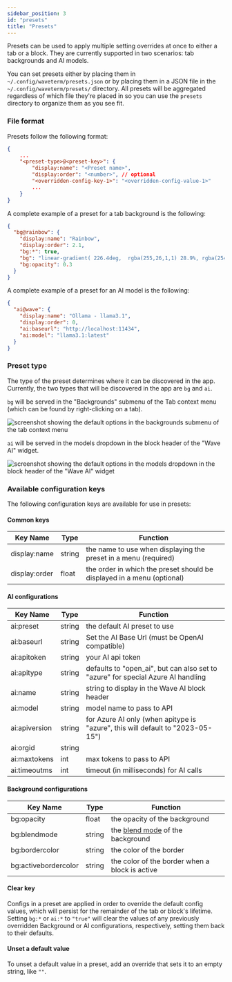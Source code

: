 ```yaml
---
sidebar_position: 3
id: "presets"
title: "Presets"
---
```


Presets can be used to apply multiple setting overrides at once to either a tab or a block. They are currently supported in two scenarios: tab backgrounds and AI models.

You can set presets either by placing them in `~/.config/waveterm/presets.json` or by placing them in a JSON file in the `~/.config/waveterm/presets/` directory. All presets will be aggregated regardless of which file they're placed in so you can use the `presets` directory to organize them as you see fit.

### File format

Presets follow the following format:

```json
{
	...
	"<preset-type>@<preset-key>": {
		"display:name": "<Preset name>",
		"display:order": "<number>", // optional
		"<overridden-config-key-1>": "<overridden-config-value-1>"
		...
	}
}
```

A complete example of a preset for a tab background is the following:

```json
{
  "bg@rainbow": {
    "display:name": "Rainbow",
    "display:order": 2.1,
    "bg:*": true,
    "bg": "linear-gradient( 226.4deg,  rgba(255,26,1,1) 28.9%, rgba(254,155,1,1) 33%, rgba(255,241,0,1) 48.6%, rgba(34,218,1,1) 65.3%, rgba(0,141,254,1) 80.6%, rgba(113,63,254,1) 100.1% )",
    "bg:opacity": 0.3
  }
}
```

A complete example of a preset for an AI model is the following:

```json
{
  "ai@wave": {
    "display:name": "Ollama - llama3.1",
    "display:order": 0,
    "ai:baseurl": "http://localhost:11434",
    "ai:model": "llama3.1:latest"
  }
}
```

### Preset type

The type of the preset determines where it can be discovered in the app. Currently, the two types that will be discovered in the app are `bg` and `ai`.

`bg` will be served in the "Backgrounds" submenu of the Tab context menu (which can be found by right-clicking on a tab).

![screenshot showing the default options in the backgrounds submenu of the tab context menu](./img/backgrounds-menu.png)

`ai` will be served in the models dropdown in the block header of the "Wave AI" widget.

![screenshot showing the default options in the models dropdown in the block header of the "Wave AI" widget](./img/waveai-model-dropdown.png)

### Available configuration keys

The following configuration keys are available for use in presets:

#### Common keys

| Key Name      | Type   | Function                                                               |
| ------------- | ------ | ---------------------------------------------------------------------- |
| display:name  | string | the name to use when displaying the preset in a menu (required)        |
| display:order | float  | the order in which the preset should be displayed in a menu (optional) |

#### AI configurations

| Key Name      | Type   | Function                                                                         |
| ------------- | ------ | -------------------------------------------------------------------------------- |
| ai:preset     | string | the default AI preset to use                                                     |
| ai:baseurl    | string | Set the AI Base Url (must be OpenAI compatible)                                  |
| ai:apitoken   | string | your AI api token                                                                |
| ai:apitype    | string | defaults to "open_ai", but can also set to "azure" for special Azure AI handling |
| ai:name       | string | string to display in the Wave AI block header                                    |
| ai:model      | string | model name to pass to API                                                        |
| ai:apiversion | string | for Azure AI only (when apitype is "azure", this will default to "2023-05-15")   |
| ai:orgid      | string |                                                                                  |
| ai:maxtokens  | int    | max tokens to pass to API                                                        |
| ai:timeoutms  | int    | timeout (in milliseconds) for AI calls                                           |

#### Background configurations

| Key Name             | Type   | Function                                                                                        |
| -------------------- | ------ | ----------------------------------------------------------------------------------------------- |
| bg:opacity           | float  | the opacity of the background                                                                   |
| bg:blendmode         | string | the [blend mode](https://developer.mozilla.org/en-US/docs/Web/CSS/blend-mode) of the background |
| bg:bordercolor       | string | the color of the border                                                                         |
| bg:activebordercolor | string | the color of the border when a block is active                                                  |

#### Clear key

Configs in a preset are applied in order to override the default config values, which will persist for the remainder of the tab or block's lifetime. Setting `bg:*` or `ai:*` to `"true"` will clear the values of any previously overridden Background or AI configurations, respectively, setting them back to their defaults.

#### Unset a default value

To unset a default value in a preset, add an override that sets it to an empty string, like `""`.
